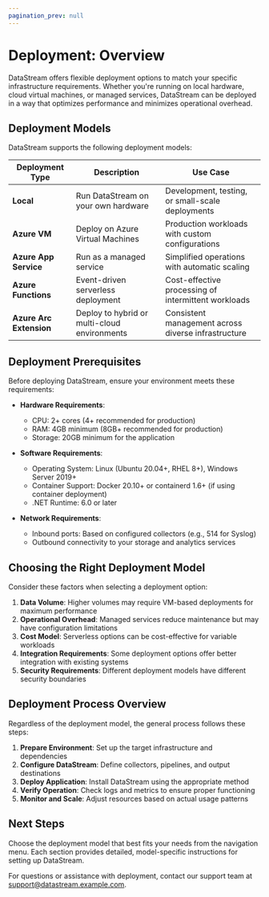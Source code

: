 ```yaml
---
pagination_prev: null
---
```


# Deployment: Overview

DataStream offers flexible deployment options to match your specific infrastructure requirements. Whether you're running on local hardware, cloud virtual machines, or managed services, DataStream can be deployed in a way that optimizes performance and minimizes operational overhead.

## Deployment Models

DataStream supports the following deployment models:

| Deployment Type | Description | Use Case |
|-----------------|-------------|----------|
| **Local** | Run DataStream on your own hardware | Development, testing, or small-scale deployments |
| **Azure VM** | Deploy on Azure Virtual Machines | Production workloads with custom configurations |
| **Azure App Service** | Run as a managed service | Simplified operations with automatic scaling |
| **Azure Functions** | Event-driven serverless deployment | Cost-effective processing of intermittent workloads |
| **Azure Arc Extension** | Deploy to hybrid or multi-cloud environments | Consistent management across diverse infrastructure |

## Deployment Prerequisites

Before deploying DataStream, ensure your environment meets these requirements:

- **Hardware Requirements**:
  - CPU: 2+ cores (4+ recommended for production)
  - RAM: 4GB minimum (8GB+ recommended for production)
  - Storage: 20GB minimum for the application

- **Software Requirements**:
  - Operating System: Linux (Ubuntu 20.04+, RHEL 8+), Windows Server 2019+
  - Container Support: Docker 20.10+ or containerd 1.6+ (if using container deployment)
  - .NET Runtime: 6.0 or later

- **Network Requirements**:
  - Inbound ports: Based on configured collectors (e.g., 514 for Syslog)
  - Outbound connectivity to your storage and analytics services

## Choosing the Right Deployment Model

Consider these factors when selecting a deployment option:

1. **Data Volume**: Higher volumes may require VM-based deployments for maximum performance
2. **Operational Overhead**: Managed services reduce maintenance but may have configuration limitations
3. **Cost Model**: Serverless options can be cost-effective for variable workloads
4. **Integration Requirements**: Some deployment options offer better integration with existing systems
5. **Security Requirements**: Different deployment models have different security boundaries

## Deployment Process Overview

Regardless of the deployment model, the general process follows these steps:

1. **Prepare Environment**: Set up the target infrastructure and dependencies
2. **Configure DataStream**: Define collectors, pipelines, and output destinations
3. **Deploy Application**: Install DataStream using the appropriate method
4. **Verify Operation**: Check logs and metrics to ensure proper functioning
5. **Monitor and Scale**: Adjust resources based on actual usage patterns

## Next Steps

Choose the deployment model that best fits your needs from the navigation menu. Each section provides detailed, model-specific instructions for setting up DataStream.

For questions or assistance with deployment, contact our support team at support@datastream.example.com.
